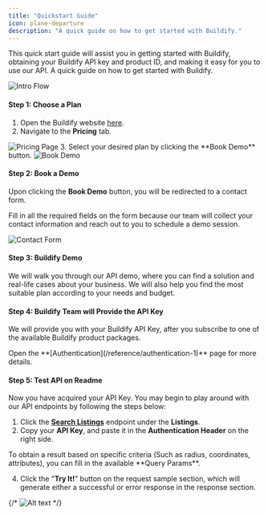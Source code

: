 ```yaml
---
title: "Quickstart Guide"
icon: plane-departure
description: "A quick guide on how to get started with Buildify."
---
```



This quick start guide will assist you in getting started with Buildify, obtaining your Buildify API key and product ID, and making it easy for you to use our API. A quick guide on how to get started with Buildify.


<Frame>
  <img src="/images/reference/e82164f-intro_flow300x_3.png" alt="Intro Flow" />
</Frame>


#### Step 1: Choose a Plan

1. Open the Buildify website [here](https://www.getbuildify.com/).
2. Navigate to the **Pricing** tab.
<Frame >
     <img src="/images/reference/2f9f78e-pricingpage.png" alt="Pricing Page" />
   </Frame>
3. Select your desired plan by clicking the **Book Demo** button.
<Frame >
     <img src="/images/reference/3626574-bookademo.png" alt="Book Demo" />
   </Frame>

#### Step 2: Book a Demo

Upon clicking the **Book Demo** button, you will be redirected to a contact form.

Fill in all the required fields on the form because our team will collect your contact information and reach out to you to schedule a demo session.

<Frame>
     <img src="/images/reference/a3cf977-form.png" alt="Contact Form" />
   </Frame>

#### Step 3: Buildify Demo

We will walk you through our API demo, where you can find a solution and real-life cases about your business. We will also help you find the most suitable plan according to your needs and budget.

#### Step 4: Buildify Team will Provide the API Key

We will provide you with your Buildify API Key, after you subscribe to one of the available Buildify product packages.

<Card title="Info:" icon="book" href="#">
  Open the **[Authentication](/reference/authentication-1)** page for more details.
</Card>

#### Step 5: Test API on Readme

Now you have acquired your API Key. You may begin to play around with our API endpoints by following the steps below:

1. Click the **[Search Listings](/reference/search-listings)** endpoint under the **Listings**.
2. Copy your **API Key**, and paste it in the **Authentication Header** on the right side.
<Card title="Info:" icon="book" href="#">
 To obtain a result based on specific criteria (Such as radius, coordinates, attributes), you can fill in the available **Query Params**.
</Card>


4. Click the "**Try It!**" button on the request sample section, which will generate either a successful or error response in the response section.

 {/* ![Alt text](https://drive.google.com/uc?export=view&id=1zfLYWWvUb4dclkCzYFddY4zGkDNego-W)  */}
 


